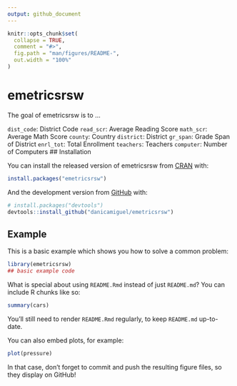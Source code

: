 ```yaml
---
output: github_document
---
```


<!-- README.md is generated from README.Rmd. Please edit that file -->

```r
knitr::opts_chunk$set(
  collapse = TRUE,
  comment = "#>",
  fig.path = "man/figures/README-",
  out.width = "100%"
)
```

# emetricsrsw

<!-- badges: start -->
<!-- badges: end -->

The goal of emetricsrsw is to ...





`dist_code`: District Code
`read_scr`: Average Reading Score
`math_scr`: Average Math Score
`county`: Country 
`district`: District
`gr_span`: Grade Span of District
`enrl_tot`: Total Enrollment
`teachers`: Teachers
`computer`: Number of Computers
## Installation

You can install the released version of emetricsrsw from [CRAN](https://CRAN.R-project.org) with:

``` r
install.packages("emetricsrsw")
```

And the development version from [GitHub](https://github.com/) with:

``` r
# install.packages("devtools")
devtools::install_github("danicamiguel/emetricsrsw")
```
## Example

This is a basic example which shows you how to solve a common problem:

```r
library(emetricsrsw)
## basic example code
```

What is special about using `README.Rmd` instead of just `README.md`? You can include R chunks like so:

```r
summary(cars)
```

You'll still need to render `README.Rmd` regularly, to keep `README.md` up-to-date.

You can also embed plots, for example:

```r
plot(pressure)
```

In that case, don't forget to commit and push the resulting figure files, so they display on GitHub!
